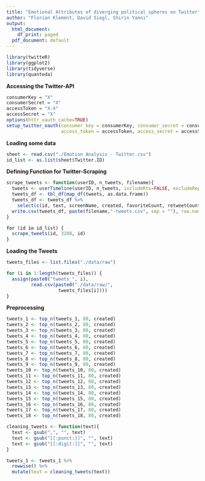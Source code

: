 ```yaml
---
title: "Emotional Attributes of diverging political spheres on Twitter"
author: "Florian Klement, David Siegl, Shirin Yanni"
output:
  html_document:
    df_print: paged
  pdf_document: default
---
```



```r
library(twitteR)
library(ggplot2)
library(tidyverse)
library(quanteda)
```

<b>Accessing the Twitter-API</b>
```r
consumerKey = "X"
consumerSecret = "X"
accessToken = "X-X"
accessSecret = "X"
options(httr_oauth_cache=TRUE)
setup_twitter_oauth(consumer_key = consumerKey, consumer_secret = consumerSecret,
                    access_token = accessToken, access_secret = accessSecret)
```

<b>Loading some data</b>
```r
sheet <- read.csv("./Emotion Analysis - Twitter.csv")
id_list <- as.list(sheet$Twitter.ID)
```

<b>Defining Function for Twitter-Scraping</b>
```r
scrape_tweets <- function(userID, n_tweets, filename){
  tweets <- userTimeline(userID, n_tweets, includeRts=FALSE, excludeReplies = FALSE)
  tweets_df <- tbl_df(map_df(tweets, as.data.frame))
  tweets_df <- tweets_df %>%
    select(c(id, text, screenName, created, favoriteCount, retweetCount))
  write.csv(tweets_df, paste(filename,"-tweets.csv", sep = ""), row.names = FALSE)
}

for (id in id_list) {
  scrape_tweets(id, 3200, id)
}
```

<b>Loading the Tweets</b>
```r
tweets_files <- list.files("./data/raw")

for (i in 1:length(tweets_files)) {                              
  assign(paste0("tweets_", i),                                   
         read.csv(paste0("./data/raw/",
                   tweets_files[i])))
}
```


<b>Preprocessing</b>
```r
tweets_1 <- top_n(tweets_1, 80, created)
tweets_2 <- top_n(tweets_2, 80, created)
tweets_3 <- top_n(tweets_3, 80, created)
tweets_4 <- top_n(tweets_4, 80, created)
tweets_5 <- top_n(tweets_5, 80, created)
tweets_6 <- top_n(tweets_6, 80, created)
tweets_7 <- top_n(tweets_7, 80, created)
tweets_8 <- top_n(tweets_8, 80, created)
tweets_9 <- top_n(tweets_9, 80, created)
tweets_10 <- top_n(tweets_10, 80, created)
tweets_11 <- top_n(tweets_11, 80, created)
tweets_12 <- top_n(tweets_12, 80, created)
tweets_13 <- top_n(tweets_13, 80, created)
tweets_14 <- top_n(tweets_14, 80, created)
tweets_15 <- top_n(tweets_15, 80, created)
tweets_16 <- top_n(tweets_16, 80, created)
tweets_17 <- top_n(tweets_17, 80, created)
tweets_18 <- top_n(tweets_18, 80, created)
```


```r
cleaning_tweets <- function(text){
  text <- gsub(",", "", text)               
  text <- gsub("[[:punct:]]", "", text)
  text <- gsub("[[:digit:]]", "", text)
}

tweets_1 <- tweets_1 %>%
  rowwise() %>%
  mutate(text = cleaning_tweets(text))
```


